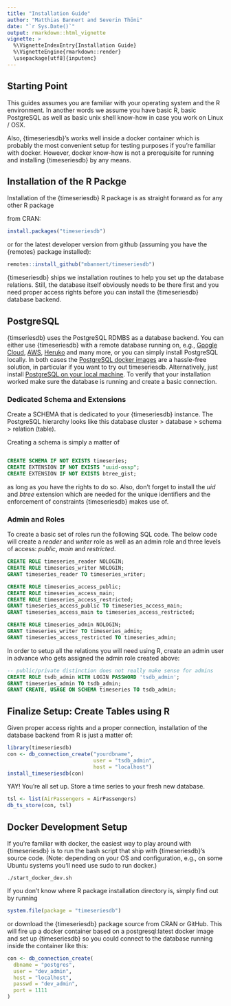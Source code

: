 ```yaml
---
title: "Installation Guide"
author: "Matthias Bannert and Severin Thöni"
date: "`r Sys.Date()`"
output: rmarkdown::html_vignette
vignette: >
  %\VignetteIndexEntry{Installation Guide}
  %\VignetteEngine{rmarkdown::render}
  \usepackage[utf8]{inputenc}
---
```


## Starting Point

This guides assumes you are familiar with your operating system and the 
R environment. In another words we assume you have basic R, basic PostgreSQL as well 
as basic unix shell know-how in case you work on Linux / OSX. 

Also, {timeseriesdb}'s works well inside a docker container which is probably
the most convenient setup for testing purposes if you're familiar with docker. 
However, docker know-how is not a prerequisite for running and installing 
{timeseriesdb} by any means. 

## Installation of the R Packge

Installation of the {timeseriesdb} R package is as straight forward as for any other R package

from CRAN:

```r
install.packages("timeseriesdb")
```

or for the latest developer version from github (assuming you have the {remotes} package installed):

```r
remotes::install_github("mbannert/timeseriesdb")
```

{timeseriesdb} ships we installation routines to help you set up the database relations. 
Still, the database itself obviously needs to be there first and you need 
proper access rights before you can install the {timeseriesdb} database backend.


## PostgreSQL 

{timseriesdb} uses the PostgreSQL RDMBS as a database backend. 
You can either use {timeseriesdb} with a remote database running on, e.g., 
[Google Cloud](https://cloud.google.com/sql/docs/postgres#:~:text=Cloud%20SQL%20for%20PostgreSQL%20is,databases%20on%20Google%20Cloud%20Platform.), [AWS](https://aws.amazon.com/rds/postgresql/), [Heruko](https://www.heroku.com/postgres) and many more, or you can simply install PostgreSQL 
locally. In both cases the [PostgreSQL docker images](https://hub.docker.com/_/postgres)
are a hassle-free solution, in particular if you want to try out timeseriesdb.
Alternatively, just install [PostgreSQL on your local machine](https://www.postgresql.org/download/). 
To verify that your installation worked make sure the database is running and create 
a basic connection. 


### Dedicated Schema and Extensions

Create a SCHEMA that is dedicated to your {timeseriesdb} instance. 
The PostgreSQL hierarchy looks like this database cluster > database > schema > relation (table). 

Creating a schema is simply a matter of 

```sql

CREATE SCHEMA IF NOT EXISTS timeseries;
CREATE EXTENSION IF NOT EXISTS "uuid-ossp";
CREATE EXTENSION IF NOT EXISTS btree_gist;

```

as long as you have the rights to do so. Also, don't forget to install the *uid* and *btree* extension which are needed for the unique identifiers and the enforcement of constraints {timeseriesdb} makes use of. 

### Admin and Roles

To create a basic set of roles run the following SQL code. The below code will 
create a *reader* and *writer* role as well as an admin role and three levels of
access: *public*, *main* and *restricted*.

```sql
CREATE ROLE timeseries_reader NOLOGIN;
CREATE ROLE timeseries_writer NOLOGIN;
GRANT timeseries_reader TO timeseries_writer;

CREATE ROLE timeseries_access_public;
CREATE ROLE timeseries_access_main;
CREATE ROLE timeseries_access_restricted;
GRANT timeseries_access_public TO timeseries_access_main;
GRANT timeseries_access_main to timeseries_access_restricted;

CREATE ROLE timeseries_admin NOLOGIN;
GRANT timeseries_writer TO timeseries_admin;
GRANT timeseries_access_restricted TO timeseries_admin;

```

In order to setup all the relations you will need using R, create an 
admin user in advance who gets assigned the admin role created above: 

```sql
-- public/private distinction does not really make sense for admins
CREATE ROLE tsdb_admin WITH LOGIN PASSWORD 'tsdb_admin'; 
GRANT timeseries_admin TO tsdb_admin;
GRANT CREATE, USAGE ON SCHEMA timeseries TO tsdb_admin;

```

## Finalize Setup: Create Tables using R

Given proper access rights and a proper connection, installation of the database
backend from R is just a matter of: 

```r
library(timeseriesdb)
con <- db_connection_create("yourdbname",
                            user = "tsdb_admin",
                            host = "localhost")
install_timeseriesdb(con)
```

YAY! You're all set up. Store a time series to your fresh new database.

```r
tsl <- list(AirPassengers = AirPassengers)
db_ts_store(con, tsl)
```


## Docker Development Setup

If you're familiar with docker, the easiest way to play around with 
{timeseriesdb} is to run the bash script that ship with {timeseriesdb}'s
source code. (Note: depending on your OS and configuration, e.g., on some
Ubuntu systems you’ll need use sudo to run docker.)

```
./start_docker_dev.sh
```

If you don’t know where R package installation directory is, simply find out by running

```r
system.file(package = "timeseriesdb")
```

or download the {timeseriesdb} package source from CRAN or GitHub.
This will fire up a docker container based on a postgresql:latest docker image
and set up {timeseriesdb} so you could connect to the database running inside the
container like this: 

```r
con <- db_connection_create(
  dbname = "postgres",
  user = "dev_admin",
  host = "localhost",
  passwd = "dev_admin",
  port = 1111
)
```













